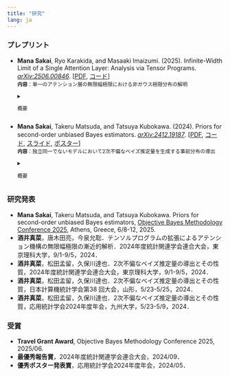 ```yaml
---
title: "研究"
lang: ja
---
```


### プレプリント

- **Mana Sakai**, Ryo Karakida, and Masaaki Imaizumi. (2025). Infinite-Width Limit of a Single Attention Layer: Analysis via Tensor Programs. [*arXiv:2506.00846*](https://arxiv.org/abs/2506.00846).
[[PDF](https://arxiv.org/pdf/2506.00846),
[コード](https://github.com/manasakai/infinite-width-attention)]
    <br>
    <small>
        <span style="color: var(--text-sub-color)">
            **内容**：単一のアテンション層の無限幅極限における非ガウス極限分布の解明
        </span>
        <details>
            <summary>
                <span style="color: var(--text-sub-color)">
                    概要
                </span>
            </summary>
            <span style="color: var(--text-sub-color)">
                近年のニューラルネットワーク理論では，ネットワークの無限幅極限を考えることで，ニューロンの出力をガウス分布として扱う枠組みが広く用いられてきた（例えばニューラルネットワークガウス過程やテンソルプログラムなど）．しかしアテンション層に関しては，ヘッド数を無限を無限にするか特殊なスケーリングを導入するなどの条件を課さない限り，このガウス近似は機能せず，従来の理論ではその内部の分布を捉えられないという課題があった．本論文では，テンソルプログラムフレームワークを活用し，現実的なアーキテクチャ設定および標準的な$1/\sqrt{n}$スケーリング（次元数$n$）の下で，<u>**単一のアテンション層の各変数が無限幅極限でどのような確率分布に収束するかを厳密に導出**</u>する．特に，無限ヘッド極限や特別なスケーリングに頼ることなく，この極限分布の正確な形を導出し，それが<u>**ガウス分布とは本質的に異なる**</u>ことを示す．この極限分布は階層構造に起因する非ガウス性を呈し，アテンション内部の類似度スコアに条件付ければガウス分布となる．数値実験は理論予測を裏付け，有限幅の場合でも有限ヘッドアテンションを正確に記述できることを確認した．本成果は，無限幅極限で深層トランスフォーマー全体を解析する統一理論を構築するための礎となる．
            </span>
        </details>
    </small>

- **Mana Sakai**, Takeru Matsuda, and Tatsuya Kubokawa. (2024). Priors for second-order unbiased Bayes estimators. [*arXiv:2412.19187*](https://arxiv.org/abs/2412.19187).
[[PDF](https://arxiv.org/pdf/2412.19187),
[コード](https://github.com/manasakai/second-order-unbiased-NER),
[スライド](/files/Slides_PriorsForSecond-OrderUnbiasedBayesEstimators_jp.pdf){target="_blank"},
[ポスター](/files/Poster_PriorsForSecond-OrderUnbiasedBayesEstimators.pdf){target="_blank"}]
    <small>
        <br>
        <span style="color: var(--text-sub-color)">
            **内容**：独立同一でないモデルにおいて2次不偏なベイズ推定量を生成する事前分布の導出
        </span>
        <details>
            <summary>
                <span style="color: var(--text-sub-color)">
                    概要
                </span>
            </summary>
            <span style="color: var(--text-sub-color)">
                Hartigan (1965) によって導入された<u>**漸近不偏事前分布 (asymptotically unbiased priors)**</u> は，ベイズ推定量の<u>**2次不偏**</u>性を達成するために設計されている．ここで推定量が2次不偏であるとは，推定量のバイアスがサンプルサイズ$n$に対して$o(n^{-1})$であることを意味する．本論文では，<u>**Hartigan の枠組みを i.i.d. でないモデルに拡張</u>**し，漸近的に不偏な事前分布を特徴づける偏微分方程式系を導出する．さらに，そのような事前分布の存在性の必要十分条件を議論し，一般に<u>**漸近不偏事前分布を構築するための簡単な手順を提案**</u>する．
                <br>
                本論文では，提案した事前分布の構築法を線形回帰モデルや nested error regression (NER) モデル (変量効果モデルとしても知られる) など，いくつかの例に適用し，対応するベイズ推定量の頻度論的性質を評価する．
            </span>

            <span style="color: var(--text-sub-color)">
                [1] Hartigan, J. A. (1965). The asymptotically unbiased prior distribution. *The Annals of Mathematical Statistics 36*(4), 1137–1152.
            </span>
        </details>
    </small>

### 研究発表

- **Mana Sakai**, Takeru Matsuda, and Tatsuya Kubokawa. Priors for second-order unbiased Bayes estimators, [Objective Bayes Methodology Conference 2025](https://obayes25.aueb.gr/index.html), Athens, Greece, 6/8-12, 2025.
- **酒井真菜**，唐木田亮，今泉允聡．テンソルプログラムの拡張によるアテンション機構の無限幅極限の漸近的解析．2024年度統計関連学会連合大会，東京理科大学，9/1-9/5，2024．
- **酒井真菜**，松田孟留，久保川達也．2次不偏なベイズ推定量の導出とその性質，2024年度統計関連学会連合大会，東京理科大学，9/1-9/5，2024．
- **酒井真菜**，松田孟留，久保川達也．2次不偏なベイズ推定量の導出とその性質，日本計算機統計学会第38 回大会，山形，5/23-5/25，2024．
- **酒井真菜**，松田孟留，久保川達也．2次不偏なベイズ推定量の導出とその性質，応用統計学会2024年度年会，九州大学，5/23-5/9，2024．


### 受賞

- **Travel Grant Award**, Objective Bayes Methodology Conference 2025, 2025/06.
- **最優秀報告賞**​，2024年度統計関連学会連合大会，2024/09．
- **優秀ポスター発表賞**，応用統計学会2024年度年会，2024/05．